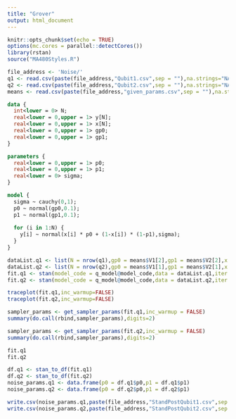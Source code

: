 ```yaml
---
title: "Grover"
output: html_document
---
```


```r
knitr::opts_chunk$set(echo = TRUE)
options(mc.cores = parallel::detectCores())
library(rstan)
source("MA480Styles.R")
```


```r
file_address <- 'Noise/'
q1 <- read.csv(paste(file_address,"Qubit1.csv",sep = ""),na.strings="NA",header=TRUE)
q2 <- read.csv(paste(file_address,"Qubit2.csv",sep = ""),na.strings="NA",header=TRUE)
means <- read.csv(paste(file_address,"given_params.csv",sep = ""),na.strings="NA",header=FALSE)
```

```stan
data {
  int<lower = 0> N;
  real<lower = 0,upper = 1> y[N];
  real<lower = 0,upper = 1> x[N];
  real<lower = 0,upper = 1> gp0;
  real<lower = 0,upper = 1> gp1;
}

parameters {
  real<lower = 0,upper = 1> p0;
  real<lower = 0,upper = 1> p1;
  real<lower = 0> sigma;
}

model {
  sigma ~ cauchy(0,1);
  p0 ~ normal(gp0,0.1);
  p1 ~ normal(gp1,0.1);
  
  for (i in 1:N) {
    y[i] ~ normal(x[i] * p0 + (1-x[i]) * (1-p1),sigma);
  }
}
```


```r
dataList.q1 <- list(N = nrow(q1),gp0 = means$V1[2],gp1 = means$V2[2],x = q1$x,y = q1$y)
dataList.q2 <- list(N = nrow(q2),gp0 = means$V1[1],gp1 = means$V2[1],x = q2$x,y = q2$y)
fit.q1 <- stan(model_code = q_model@model_code,data = dataList.q1,iter = 10000,warmup = 2000, control = list(adapt_delta = 0.99))
fit.q2 <- stan(model_code = q_model@model_code,data = dataList.q2,iter = 10000,warmup = 2000, control = list(adapt_delta = 0.99))
```

```r
traceplot(fit.q1,inc_warmup=FALSE)
traceplot(fit.q2,inc_warmup=FALSE)
```

```r
sampler_params <- get_sampler_params(fit.q1,inc_warmup = FALSE)
summary(do.call(rbind,sampler_params),digits=2)

sampler_params <- get_sampler_params(fit.q2,inc_warmup = FALSE)
summary(do.call(rbind,sampler_params),digits=2)
```

```r
fit.q1
fit.q2
```


```r
df.q1 <- stan_to_df(fit.q1)
df.q2 <- stan_to_df(fit.q2)
noise_params.q1 <- data.frame(p0 = df.q1$p0,p1 = df.q1$p1)
noise_params.q2 <- data.frame(p0 = df.q2$p0,p1 = df.q2$p1)
```



```r
write.csv(noise_params.q1,paste(file_address,"StandPostQubit1.csv",sep = ""), row.names = FALSE)
write.csv(noise_params.q2,paste(file_address,"StandPostQubit2.csv",sep = ""), row.names = FALSE)
```























